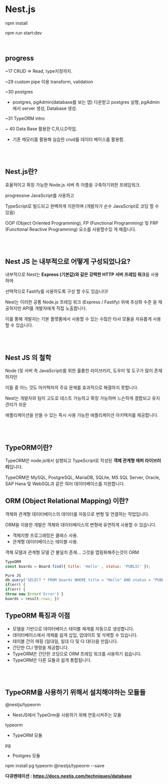 # Nest.js

npm install

npm run start:dev

<br />

## progress

~17 CRUD => Read, type지정까지.

~29 custom pipe 이용 transform, validation

~30 postgres

- postgres, pgAdmin(database를 보는 앱) 다운받고 postgres 실행,
  pgAdmin에서 server 생성, Database 생성.

~31 TypeORM intro

~ 40 Data Base 활용한 C,R,U,D작업.

- 기존 메모리를 활용해 실습한 crud를 데이터 베이스를 활용함.

<br />
<br />

## Nest.js란?

효율적이고 확장 가능한 Node.js 서버 측 어플을 구축하기위한 프레임워크.

progressive JavaScript를 사용하고

TypeScript로 빌드되고 완벽하게 지원하며 (개발자가 순수 JavaScript로 코딩 할 수 있음)

OOP (Object Oriented Programming), FP (Functional Programming) 및 FRP (Functional Reactive Programming) 요소를 사용할수있 게 해줍니다.

<br />
<br />

## Nest JS 는 내부적으로 어떻게 구성되었나요?

내부적으로 Nest는 **Express (기본값)와 같은 강력한 HTTP 서버 프레임 워크**를
사용하며

선택적으로 Fastify를 사용하도록 구성 할 수도 있습니다!

Nest는 이러한 공통 Node.js 프레임 워크 (Express / Fastify) 위에 추상화 수준 을 제공하지만 API를 개발자에게 직접 노출합니다.

이를 통해 개발자는 기본 플랫폼에서 사용할 수 있는 수많은 타사 모듈을 자유롭게 사용할 수 있습니다.

<br />
<br />

## Nest JS 의 철학

Node (및 서버 측 JavaScript)를 위한 훌륭한 라이브러리, 도우미 및 도구가 많이 존재하지만

이들 중 어느 것도 아키텍처의 주요 문제를 효과적으로 해결하지 못합니다.

Nest는 개발자와 팀이 고도로 테스트 가능하고 확장 가능하며 느슨하게 결합되고 유지 관리가 쉬운

애플리케이션을 만들 수 있는 즉시 사용 가능한 애플리케이션 아키텍처를 제공합니다.

<br />
<br />

## TypeORM이란?

TypeORM은 node.js에서 실행되고 TypeScript로 작성된 **객체 관계형 매퍼 라이브러리**입니다.

TypeORM은 MySQL, PostgreSQL, MariaDB, SQLite, MS SQL Server, Oracle, SAP Hana 및 WebSQL과 같은 여러 데이터베이스를 지원합니다.

## ORM (Object Relational Mapping) 이란?

객체와 관계형 데이터베이스의 데이터를 자동으로 변형 및 연결하는 작업입니다.

ORM을 이용한 개발은 객체와 데이터베이스의 변형에 유연하게 사용할 수 있습니다.

- 객체지향 프로그래밍은 클래스 사용.
- 관계형 데이터베이스는 테이블 사용.

객체 모델과 관계형 모델 간 불일치 존재... 그것을 맵핑화해주는것이 ORM

```jsx
TypeORM
const boards = Board.find({ title: 'Hello' , status: 'PUBLIC' });

Pure JS
db.query('SELECT * FROM boards WHERE title = "Hello" AND status = "PUBLIC" , (err, result) => {
if(err) {
if(err) {
throw new Error('Error') }
boards = result.rows; })

```

## TypeORM 특징과 이점

- 모델을 기반으로 데이터베이스 테이블 체계를 자동으로 생성합니다.
- 데이터베이스에서 개체를 쉽게 삽입, 업데이트 및 삭제할 수 있습니다.
- 테이블 간의 매핑 (일대일, 일대 다 및 다 대다)을 만듭니다.
- 간단한 CLI 명령을 제공합니다.
- TypeORM은 간단한 코딩으로 ORM 프레임 워크를 사용하기 쉽습니다.
- TypeORM은 다른 모듈과 쉽게 통합됩니다.

<br />
<br />

## TypeORM을 사용하기 위해서 설치해야하는 모듈들

@nestjs/typeorm

- NestJS에서 TypeOrm을 사용하기 위해 연동시켜주는 모듈

typeorm

- TypeORM 모듈

pg

- Postgres 모듈

npm install pg typeorm @nestjs/typeorm --save

**다큐멘테이션 : https://docs.nestjs.com/techniques/database**
